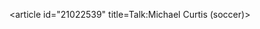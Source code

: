 <article id="21022539" title=Talk:Michael Curtis (soccer)>
	<talkpage id="21022539" title="Talk:Michael Curtis (soccer)">
{{WikiProject Biography
|living=yes
|class=stub
|auto=inherit
|sports-work-group=yes
|listas=Curtis, Mike
}}
{{WikiProject Football|class=stub|importance=low|variants=yes}}
	</talkpage>
</article>